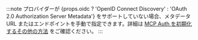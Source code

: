 :::note
プロバイダーが {props.oidc ? 'OpenID Connect Discovery' : 'OAuth 2.0 Authorization Server Metadata'} をサポートしていない場合、メタデータ URL またはエンドポイントを手動で指定できます。詳細は [MCP Auth を初期化するその他の方法](../../configure-server/mcp-auth.mdx#other-ways) をご確認ください。
:::